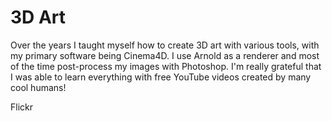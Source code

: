 # 3D Art

Over the years I taught myself how to create 3D art with various tools, with my primary software being Cinema4D. I use Arnold as a renderer and most of the time post-process my images with Photoshop. I'm really grateful that I was able to learn everything with free YouTube videos created by many cool humans!

Flickr
